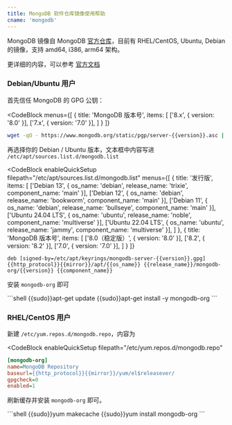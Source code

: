 ```yaml
---
title: MongoDB 软件仓库镜像使用帮助
cname: 'mongodb'
---
```


MongoDB 镜像自 MongoDB [官方仓库](https://repo.mongodb.org/)，目前有 RHEL/CentOS, Ubuntu, Debian 的镜像，支持 amd64, i386, arm64 架构。

更详细的内容，可以参考 [官方文档](https://docs.mongodb.org/master/administration/install-on-linux/)

### Debian/Ubuntu 用户

首先信任 MongoDB 的 GPG 公钥：

<CodeBlock
  menus={[
    {
      title: 'MongoDB 版本号',
      items: [
        ['8.x', { version: '8.0' }],
        ['7.x', { version: '7.0' }],
      ]
    }
  ]}
>

```bash
wget -qO - https://www.mongodb.org/static/pgp/server-{{version}}.asc | {{sudo}}gpg -o /etc/apt/keyrings/mongodb-server-{{version}}.gpg --dearmor
```

</CodeBlock>

再选择你的 Debian / Ubuntu 版本，文本框中内容写进 `/etc/apt/sources.list.d/mongodb.list`

<CodeBlock
  enableQuickSetup
  filepath="/etc/apt/sources.list.d/mongodb.list"
  menus={[
    {
      title: '发行版',
      items: [
        ['Debian 13', { os_name: 'debian', release_name: 'trixie', component_name: 'main' }],
        ['Debian 12', { os_name: 'debian', release_name: 'bookworm', component_name: 'main' }],
        ['Debian 11', { os_name: 'debian', release_name: 'bullseye', component_name: 'main' }],
        ['Ubuntu 24.04 LTS', { os_name: 'ubuntu', release_name: 'noble', component_name: 'multiverse' }],
        ['Ubuntu 22.04 LTS', { os_name: 'ubuntu', release_name: 'jammy', component_name: 'multiverse' }],
      ]
    },
    {
      title: 'MongoDB 版本号',
      items: [
        ['8.0（稳定版）', { version: '8.0' }],
        ['8.2', { version: '8.2' }],
        ['7.0', { version: '7.0' }],
      ]
    }
  ]}
>

```properties
deb [signed-by=/etc/apt/keyrings/mongodb-server-{{version}}.gpg] {{http_protocol}}{{mirror}}/apt/{{os_name}} {{release_name}}/mongodb-org/{{version}} {{component_name}}
```

</CodeBlock>

安装 `mongodb-org` 即可

<CodeBlock>
```shell
{{sudo}}apt-get update
{{sudo}}apt-get install -y mongodb-org
```
</CodeBlock>

### RHEL/CentOS 用户


新建 `/etc/yum.repos.d/mongodb.repo`，内容为

<CodeBlock
  enableQuickSetup
  filepath="/etc/yum.repos.d/mongodb.repo"
>

```ini
[mongodb-org]
name=MongoDB Repository
baseurl={{http_protocol}}{{mirror}}/yum/el$releasever/
gpgcheck=0
enabled=1
```

</CodeBlock>

刷新缓存并安装 `mongodb-org` 即可。

<CodeBlock>
```shell
{{sudo}}yum makecache
{{sudo}}yum install mongodb-org
```
</CodeBlock>
